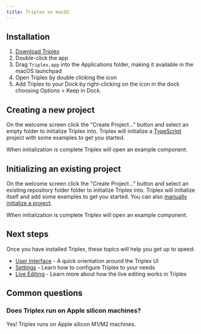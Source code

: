 ```yaml
---
title: Triplex on macOS
---
```


## Installation

1. [Download Triplex](/download)
1. Double-click the app
1. Drag `Triplex.app` into the Applications folder, making it available in the
   macOS launchpad
1. Open Triplex by double clicking the icon
1. Add Triplex to your Dock by right-clicking on the icon in the dock choosing
   Options > Keep in Dock.

## Creating a new project

On the welcome screen click the "Create Project..." button and select an empty
folder to initialize Triplex into. Triplex will initialize a
[TypeScript](https://www.typescriptlang.org/) project with some examples to get
you started.

When initialization is complete Triplex will open an example component.

## Initializing an existing project

On the welcome screen click the "Create Project..." button and select an
existing repository folder folder to initialize Triplex into. Triplex will
initialize itself and add some examples to get you started. You can also
[manually initialize a project](/docs/setup/manual-setup).

When initialization is complete Triplex will open an example component.

## Next steps

Once you have installed Triplex, these topics will help you get up to speed:

- [User Interface](/docs/get-started/user-interface) - A quick orientation
  around the Triplex UI
- [Settings](/docs/get-started/settings) - Learn how to configure Triplex to
  your needs
- [Live Editing](/docs/user-guide/live-editing) - Learn more about how the live
  editing works in Triplex

## Common questions

### Does Triplex run on Apple silicon machines?

Yes! Triplex runs on Apple silicon M1/M2 machines.

